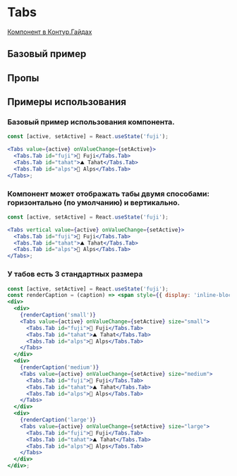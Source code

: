 
<Meta of={TabsStories} />

# Tabs

[Компонент в Контур.Гайдах](https)

## Базовый пример

<Primary />

## Пропы

<Controls />

## Примеры использования

### Базовый пример использования компонента.

```jsx harmony
const [active, setActive] = React.useState('fuji');

<Tabs value={active} onValueChange={setActive}>
  <Tabs.Tab id="fuji">🌋 Fuji</Tabs.Tab>
  <Tabs.Tab id="tahat">⛰ Tahat</Tabs.Tab>
  <Tabs.Tab id="alps">🗻 Alps</Tabs.Tab>
</Tabs>;
```

### Компонент может отображать табы двумя способами: горизонтально (по умолчанию) и вертикально.

```jsx harmony
const [active, setActive] = React.useState('fuji');

<Tabs vertical value={active} onValueChange={setActive}>
  <Tabs.Tab id="fuji">🌋 Fuji</Tabs.Tab>
  <Tabs.Tab id="tahat">⛰ Tahat</Tabs.Tab>
  <Tabs.Tab id="alps">🗻 Alps</Tabs.Tab>
</Tabs>;
```

### У табов есть 3 стандартных размера

```jsx harmony
const [active, setActive] = React.useState('fuji');
const renderCaption = (caption) => <span style={{ display: 'inline-block', width: 60 }}>{caption}</span>;
<div>
  <div>
    {renderCaption('small')}
    <Tabs value={active} onValueChange={setActive} size="small">
      <Tabs.Tab id="fuji">🌋 Fuji</Tabs.Tab>
      <Tabs.Tab id="tahat">⛰ Tahat</Tabs.Tab>
      <Tabs.Tab id="alps">🗻 Alps</Tabs.Tab>
    </Tabs>
  </div>
  <div>
    {renderCaption('medium')}
    <Tabs value={active} onValueChange={setActive} size="medium">
      <Tabs.Tab id="fuji">🌋 Fuji</Tabs.Tab>
      <Tabs.Tab id="tahat">⛰ Tahat</Tabs.Tab>
      <Tabs.Tab id="alps">🗻 Alps</Tabs.Tab>
    </Tabs>
  </div>
  <div>
    {renderCaption('large')}
    <Tabs value={active} onValueChange={setActive} size="large">
      <Tabs.Tab id="fuji">🌋 Fuji</Tabs.Tab>
      <Tabs.Tab id="tahat">⛰ Tahat</Tabs.Tab>
      <Tabs.Tab id="alps">🗻 Alps</Tabs.Tab>
    </Tabs>
  </div>
</div>;
```
